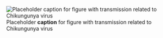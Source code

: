 ![Placeholder __caption__ for figure with transmission related to Chikungunya virus](/img/placeholder.jpg)